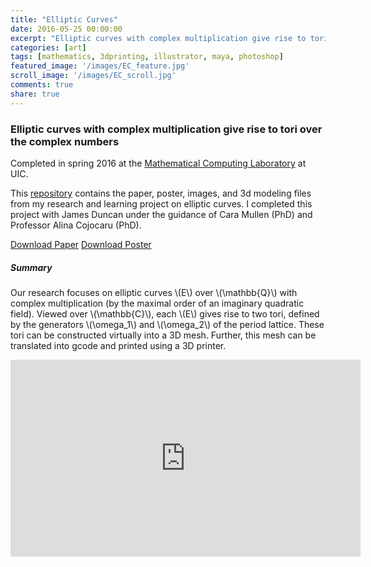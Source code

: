 ```yaml
---
title: "Elliptic Curves"
date: 2016-05-25 00:00:00
excerpt: "Elliptic curves with complex multiplication give rise to tori over the complex numbers"
categories: [art]
tags: [mathematics, 3dprinting, illustrator, maya, photoshop]
featured_image: '/images/EC_feature.jpg'
scroll_image: '/images/EC_scroll.jpg'
comments: true
share: true
---
```

<script type="text/javascript" async
  src="https://cdnjs.cloudflare.com/ajax/libs/mathjax/2.7.5/MathJax.js?config=TeX-MML-AM_CHTML">
</script>


### Elliptic curves with complex multiplication give rise to tori over the complex numbers  

Completed in spring 2016 at the [Mathematical Computing Laboratory](http://mcl.math.uic.edu/) at UIC.  

This [repository](https://github.com/galenballew/Elliptic-Curves) contains the paper, poster, images, and 3d modeling files from my research and learning project on elliptic curves. I completed this project with James
Duncan under the guidance of Cara Mullen (PhD) and Professor Alina Cojocaru (PhD).

<a markdown="0" href="https://github.com/galenballew/Elliptic-Curves/blob/master/arithmetic_EC.pdf" class="btn">Download Paper</a>
<a markdown="0" href="https://github.com/galenballew/Elliptic-Curves/blob/master/496%20Poster/MCL-poster.pdf" class="btn">Download Poster</a>

##### **Summary**

Our research focuses on elliptic curves \\(E\\) over \\(\mathbb{Q}\\) with complex
multiplication (by the maximal order of an imaginary quadratic
field). Viewed over \\(\mathbb{C}\\), each \\(E\\) gives rise to two tori, defined by
the generators \\(\omega_1\\) and \\(\omega_2\\) of the period lattice. These tori can be
constructed virtually into a 3D mesh. Further, this mesh can be
translated into gcode and printed using a 3D printer.


<iframe width="560" height="315" src="https://www.youtube.com/embed/UeLQxoG2wNY" frameborder="0" allowfullscreen></iframe>
